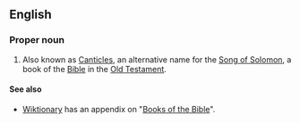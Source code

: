 ==English==
===Proper noun===
{{en-proper noun}}
# {{biblical}} Also known as [[Canticles]], an alternative name for the [[Song of Solomon]], a book of the [[Bible]] in the [[Old Testament]].

====See also====
*[[Main Page|Wiktionary]] has an appendix on "[[Appendix:Books of the Bible|Books of the Bible]]".
{{projectlinks
 |pedia
 |page1=Song of Solomon

 |source
 |lang2=en
 |page2=Bible
 |label2=Translations of the Bible
}}